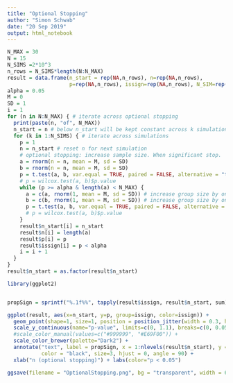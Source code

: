```yaml
---
title: "Optional Stopping"
author: "Simon Schwab"
date: "20 Sep 2019"
output: html_notebook
---
```


```r
N_MAX = 30
N = 15
N_SIMS =2*10^3
n_rows = N_SIMS*length(N:N_MAX)
result = data.frame(n_start = rep(NA,n_rows), n=rep(NA,n_rows),
                    p=rep(NA,n_rows), issign=rep(NA,n_rows), N_SIM=rep(N_SIMS, n_rows))
alpha = 0.05
M = 0
SD = 1
i = 1
for (n in N:N_MAX) { # iterate across optional stopping
  print(paste(n, "of", N_MAX))
  n_start = n # below n_start will be kept constant across k simulations
  for (k in 1:N_SIMS) { # iterate across simulations
    p = 1
    n = n_start # reset n for next simulation
    # optional stopping: increase sample size. When significant stop.
    a = rnorm(n = n, mean = M, sd = SD)
    b = rnorm(n = n, mean = M, sd = SD)
    p = t.test(a, b, var.equal = TRUE, paired = FALSE, alternative = "two.sided")$p.value
    # p = wilcox.test(a, b)$p.value
    while (p >= alpha & length(a) < N_MAX) {
      a = c(a, rnorm(1, mean = M, sd = SD)) # increase group size by one
      b = c(b, rnorm(1, mean = M, sd = SD)) # increase group size by one
      p = t.test(a, b, var.equal = TRUE, paired = FALSE, alternative = "two.sided")$p.value
      # p = wilcox.test(a, b)$p.value
    }
    result$n_start[i] = n_start
    result$n[i] = length(a)
    result$p[i] = p
    result$issign[i] = p < alpha
    i = i + 1
  }
}
result$n_start = as.factor(result$n_start)
```

```r
library(ggplot2)


propSign = sprintf("%.1f%%", tapply(result$issign, result$n_start, sum)/result$N_SIM[1]*100)

ggplot(result, aes(x=n_start, y=p, group=issign, color=issign)) +
  geom_point(shape=1, size=1, position = position_jitter(width = 0.3, height = 0), alpha = 0.4) +  # alpha = 0.02
  scale_y_continuous(name="p-value", limits=c(0, 1.1), breaks=c(0, 0.05, 0.10, 0.5, 1)) + 
  #scale_color_manual(values=c("#999999", "#E69F00")) +
  scale_color_brewer(palette="Dark2") +
  annotate("text", label = propSign, x = 1:nlevels(result$n_start), y = 0.1,
           color = "black", size=3, hjust = 0, angle = 90) +
  xlab("n (optional stopping)") + labs(color="p < 0.05")

ggsave(filename = "OptionalStopping.png", bg = "transparent", width = 6, height = 2.5)
```




